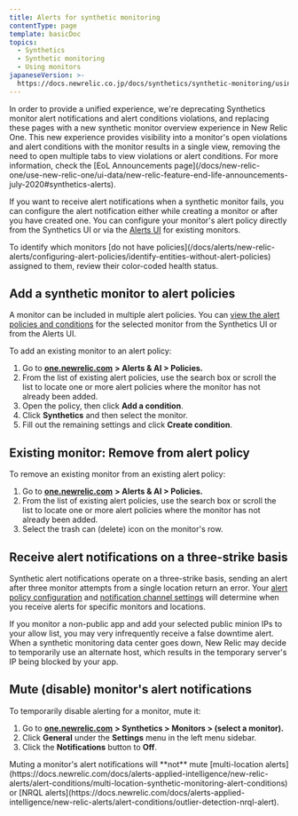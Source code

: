 ```yaml
---
title: Alerts for synthetic monitoring
contentType: page
template: basicDoc
topics:
  - Synthetics
  - Synthetic monitoring
  - Using monitors
japaneseVersion: >-
  https://docs.newrelic.co.jp/docs/synthetics/synthetic-monitoring/using-monitors/alerts-synthetic-monitoring
---
```


<Callout variant="important">
  In order to provide a unified experience, we're deprecating Synthetics monitor alert notifications and alert conditions violations, and replacing these pages with a new synthetic monitor overview experience in New Relic One. This new experience provides visibility into a monitor's open violations and alert conditions with the monitor results in a single view, removing the need to open multiple tabs to view violations or alert conditions. For more information, check the [EoL Announcements page](/docs/new-relic-one/use-new-relic-one/ui-data/new-relic-feature-end-life-announcements-july-2020#synthetics-alerts).
</Callout>

If you want to receive alert notifications when a synthetic monitor fails, you can configure the alert notification either while creating a monitor or after you have created one. You can configure your monitor's alert policy directly from the Synthetics UI or via the [Alerts UI](/docs/alerts/new-relic-alerts-beta/configuring-alert-policies/alert-policy-workflow) for existing monitors.

<Callout variant="tip">
  To identify which monitors [do not have policies](/docs/alerts/new-relic-alerts/configuring-alert-policies/identify-entities-without-alert-policies) assigned to them, review their color-coded health status.
</Callout>

## Add a synthetic monitor to alert policies

A monitor can be included in multiple alert policies. You can [view the alert policies and conditions](/docs/synthetics/new-relic-synthetics/using-monitors/view-monitors-alert-policies-conditions) for the selected monitor from the Synthetics UI or from the Alerts UI.

To add an existing monitor to an alert policy:

1. Go to [**one.newrelic.com**](http://one.newrelic.com) **> Alerts & AI > Policies.**
2. From the list of existing alert policies, use the search box or scroll the list to locate one or more alert policies where the monitor has not already been added.
3. Open the policy, then click **Add a condition**.
4. Click **Synthetics** and then select the monitor.
5. Fill out the remaining settings and click **Create condition**.

## Existing monitor: Remove from alert policy

To remove an existing monitor from an existing alert policy:

1. Go to [**one.newrelic.com**](http://one.newrelic.com) **> Alerts & AI > Policies.**
2. From the list of existing alert policies, use the search box or scroll the list to locate one or more alert policies where the monitor has not already been added.
3. Select the trash can (delete) icon on the monitor's row.

## Receive alert notifications on a three-strike basis

Synthetic alert notifications operate on a three-strike basis, sending an alert after three monitor attempts from a single location return an error. Your [alert policy configuration](/docs/alerts/new-relic-alerts-beta/configuring-alert-policies/alert-policy-workflow) and [notification channel settings](/docs/alerts/new-relic-alerts-beta/managing-notification-channels/notification-channels-controlling-where-send-alerts) will determine when you receive alerts for specific monitors and locations.

If you monitor a non-public app and add your selected public minion IPs to your allow list, you may very infrequently receive a false downtime alert. When a synthetic monitoring data center goes down, New Relic may decide to temporarily use an alternate host, which results in the temporary server's IP being blocked by your app.

## Mute (disable) monitor's alert notifications

To temporarily disable alerting for a monitor, mute it:

1. Go to [**one.newrelic.com**](http://one.newrelic.com/) **> Synthetics > Monitors > (select a monitor).**
2. Click **General** under the **Settings** menu in the left menu sidebar.
3. Click the **Notifications** button to **Off**.

<Callout variant="important">
  Muting a monitor's alert notifications will **not** mute [multi-location alerts](https://docs.newrelic.com/docs/alerts-applied-intelligence/new-relic-alerts/alert-conditions/multi-location-synthetic-monitoring-alert-conditions) or [NRQL alerts](https://docs.newrelic.com/docs/alerts-applied-intelligence/new-relic-alerts/alert-conditions/outlier-detection-nrql-alert).
</Callout>
